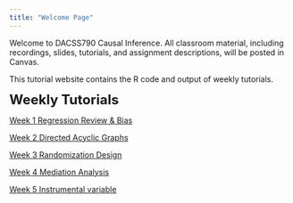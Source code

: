 ```yaml
---
title: "Welcome Page"
---
```


Welcome to DACSS790 Causal Inference. All classroom material, including recordings, slides, tutorials, and assignment descriptions, will be posted in Canvas. 

This tutorial website contains the R code and output of weekly tutorials.

<font size='5'><b> Weekly Tutorials </b></font>

[Week 1 Regression Review \& Bias](https://rosemarypang.com/Causal_Inference_Spring25/Tutorial1.html)

[Week 2 Directed Acyclic Graphs](https://rosemarypang.com/Causal_Inference_Spring25/Tutorial2.html)

[Week 3 Randomization Design](https://rosemarypang.com/Causal_Inference_Spring25/Tutorial3.html)

[Week 4 Mediation Analysis](https://rosemarypang.com/Causal_Inference_Spring25/Tutorial4.html)

[Week 5 Instrumental variable](https://rosemarypang.com/Causal_Inference_Spring25/Tutorial5.html)